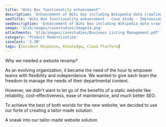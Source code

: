 ```yaml
---
title: "Wiki Box functionality enhancement"
description: 'Enhancement of Wiki box including Wikipedia data crawling for privacy search engine.'
seoTitle: 'Wiki Box functionality enhancement - Case Study - Improwised Technologies Pvt. Ltd.'
seoDescription: 'Enhancement of Wiki box including Wikipedia data crawling for privacy search engine.'
image: '$lib/images/casestudies/image14.png'
attachments: '$lib/images/casestudies/Business Listing Management.pdf'
category: 'Product Modernisation'
saveCost: '2.3M'
tags: [Incident Response, Knowledge, Cloud Platform]
---
```


Why we needed a website revamp?

As an evolving organization, it became the need of the hour to empower teams with flexibility and independence. We wanted to give each team the freedom to manage the needs of their departmental content. 

However, we didn't want to let go of the benefits of a static website like reliability, cost-effectiveness, ease of maintenance, and much better SEO. 

To achieve the best of both worlds for the new website, we decided to use our forte of creating a tailor-made solution. 

A sneak into our tailor-made website solution
